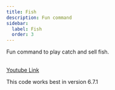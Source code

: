```yaml
---
title: Fish
description: Fun command
sidebar:
  label: Fish
  order: 3
---
```



Fun command to play catch and sell fish.

<YouTube id="qj9yBGNXuyY" />

<a href="https://youtu.be/qj9yBGNXuyY?si=aK8as8wWPIJcTFVG">
  <br />
  Youtube Link
</a>

This code works best in version 6.7.1
